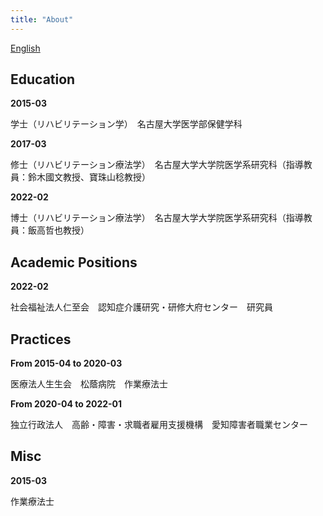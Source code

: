 ---
title: "About"
---

[English](https://tmhr1303.github.io/tomohiro_kogata/about_english.html)

## Education

**2015-03**

学士（リハビリテーション学）　名古屋大学医学部保健学科

**2017-03**

修士（リハビリテーション療法学）　名古屋大学大学院医学系研究科（指導教員：鈴木國文教授、寶珠山稔教授）

**2022-02**

博士（リハビリテーション療法学）　名古屋大学大学院医学系研究科（指導教員：飯高哲也教授）

## Academic Positions

**2022-02**

社会福祉法人仁至会　認知症介護研究・研修大府センター　研究員

## Practices

**From 2015-04 to 2020-03**

医療法人生生会　松蔭病院　作業療法士

**From 2020-04 to 2022-01**

独立行政法人　高齢・障害・求職者雇用支援機構　愛知障害者職業センター

## Misc

**2015-03**

作業療法士
